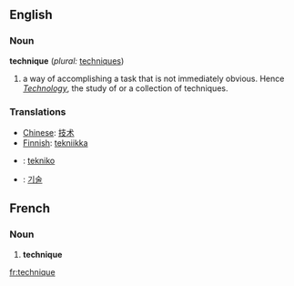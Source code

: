 ==English==

===Noun===
'''technique'''  (''plural:'' [[techniques]])
# a way of accomplishing a task that is not immediately obvious.  Hence ''[[Technology]]'', the study of or a collection of techniques.

===Translations===
*[[Chinese]]: [[技术]]
*[[Finnish]]: [[tekniikka]]
* {{io}} : [[tekniko]]
* {{ko}}: [[기술]]

==French==
===Noun===
# '''technique'''

[[fr:technique]]